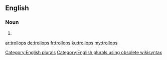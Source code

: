 ==English==

===Noun===
{{head|en}}

# {{plural of|trollop}}

[[Category:English plurals]][[Category:English plurals using obsolete wikisyntax]]

[[ar:trollops]]
[[de:trollops]]
[[fr:trollops]]
[[ku:trollops]]
[[my:trollops]]